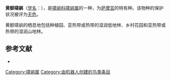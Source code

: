 {{Speciesbox
| name = 黄额啸鹟
| image = 
| status = LC | status_system = IUCN3.1
| genus = Pachycephala
| species = flavifrons
| authority = {{link-en|蒂希安·皮尔|Titian Peale|Peale}}, 1848
| range_map = 
}}

'''黄额啸鹟'''（[[学名|学名]]：{{lang|la|''Pachycephala flavifrons''}}），是[[啸鹟科|啸鹟科]][[啸鹟属|啸鹟属]]的一种，为[[萨摩亚|萨摩亚]]的特有种。该物种的保护状况被评为[[无危|无危]]。

黄额啸鹟的栖息地包括种植园、亚热带或热带的湿润低地林、乡村花园和亚热带或热带的湿润山地林。

== 参考文献 ==
*{{cite web|url=http://www.birdlife.org/datazone/speciesfactsheet.php?id=5657&m=0|title=Pachycephala flavifrons|publisher=[[国际鸟盟|BirdLife.org]]|accessdate=2011-06-27|archive-date=2016-03-04|archive-url=https://web.archive.org/web/20160304223624/http://www.birdlife.org/datazone/speciesfactsheet.php?id=5657&m=0|dead-url=no}}
{{Taxonbar|from=Q1590604}}

[[Category:啸鹟属|Category:啸鹟属]]
[[Category:由机器人创建的鸟类条目|Category:由机器人创建的鸟类条目]]